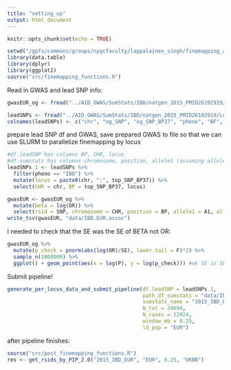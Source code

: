 ```yaml
---
title: "setting_up"
output: html_document
---
```


```r
knitr::opts_chunk$set(echo = TRUE)
```


```r
setwd("/gpfs/commons/groups/nygcfaculty/lappalainen_singh/finemapping_autoimmune")
library(data.table)
library(dplyr)
library(ggplot2)
source("src/finemapping_functions.R")
```


Read in GWAS and lead SNP info:
```r
gwasEUR_og <- fread("../AID_GWAS/SumStats/IBD/natgen_2015_PMID26192919/EUR.IBD.gwas_info03_filtered.assoc")

leadSNPs <- fread("../AID_GWAS/SumStats/IBD/natgen_2015_PMID26192919/Lead_SNPS_IBD_NATGEN_2015.csv")
colnames(leadSNPs) <- c("chr", "og_SNP", "og_SNP_BP37", "pheno", "BF", "top_SNP", "top_SNP_BP37", "P", "R2")
```

prepare lead SNP df and GWAS, save prepared GWAS to file so that we can use SLURM to parallelize finemapping by locus
```r
#df.leadSNP has columns BP, CHR, locus
#df.sumstats has columns chromosome, position, allele1 (assuming allele1 is effect allele), allele2, beta, se
leadSNPs.1 <- leadSNPs %>% 
  filter(pheno == "IBD") %>% 
  mutate(locus = paste0(chr, ":", top_SNP_BP37)) %>% 
  select(CHR = chr, BP = top_SNP_BP37, locus)

gwasEUR <- gwasEUR_og %>%  
  mutate(beta = log(OR)) %>% 
  select(rsid = SNP, chromosome = CHR, position = BP, allele1 = A1, allele2 = A2, beta, se = SE) 
write_tsv(gwasEUR, "data/IBD.EUR.assoc")
```

I needed to check that the SE was the SE of BETA not OR:
```r
gwasEUR_og %>% 
  mutate(p_check = pnorm(abs(log(OR)/SE), lower.tail = F)*2) %>% 
  sample_n(1000000) %>% 
  ggplot() + geom_point(aes(x = log(P), y = log(p_check))) #ok SE is SE of beta not OR!
```

Submit pipeline!
```r
generate_per_locus_data_and_submit_pipeline(df.leadSNP = leadSNPs.1, 
                                            path_df_sumstats = "data/IBD.EUR.assoc", 
                                            sumstats_name = "2015_IBD_EUR", 
                                            N_tot = 34694, 
                                            N_cases = 12924, 
                                            window_mb = 0.25, 
                                            ld_pop = "EUR")
```

after pipeline finishes:
```r
source("src/post_finemapping_functions.R")
res <- get_rsids_by_PIP_2.0("2015_IBD_EUR", "EUR", 0.25, "UKBB")
```



